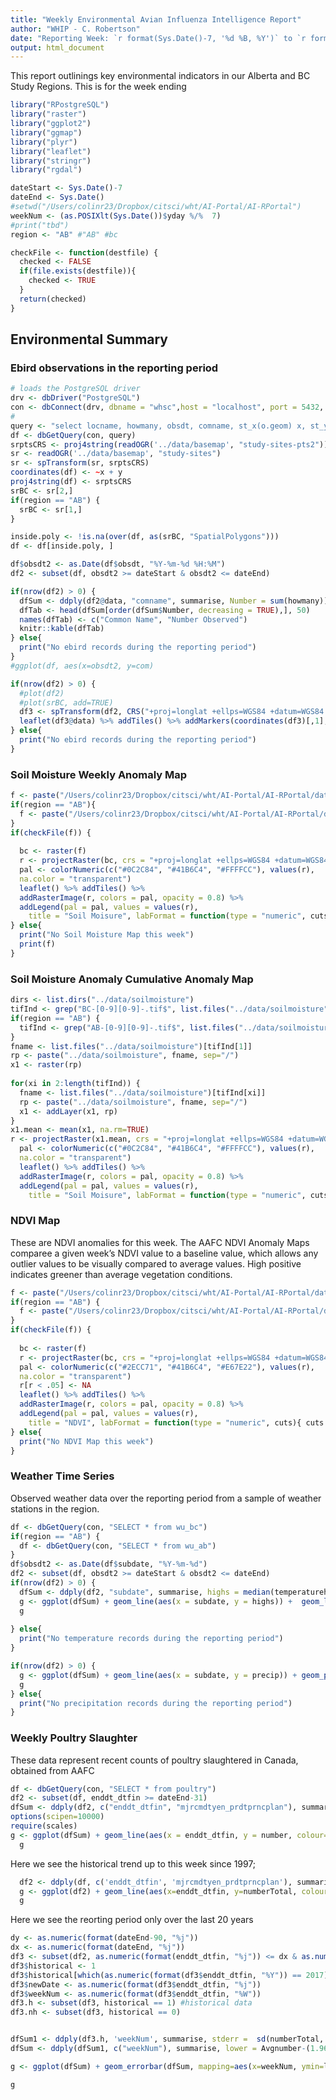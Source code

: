 ```yaml
---
title: "Weekly Environmental Avian Influenza Intelligence Report"
author: "WHIP - C. Robertson"
date: "Reporting Week: `r format(Sys.Date()-7, '%d %B, %Y')` to `r format(Sys.Date(), '%d %B, %Y')`"
output: html_document
---
```


This report outlinings key environmental indicators in our Alberta and BC Study Regions. This is for the week ending 

```r
library("RPostgreSQL")
library("raster")
library("ggplot2")
library("ggmap")
library("plyr")
library("leaflet")
library("stringr")
library("rgdal")

dateStart <- Sys.Date()-7
dateEnd <- Sys.Date()
#setwd("/Users/colinr23/Dropbox/citsci/wht/AI-Portal/AI-RPortal")
weekNum <- (as.POSIXlt(Sys.Date())$yday %/%  7) 
#print("tbd")
region <- "AB" #"AB" #bc

checkFile <- function(destfile) {
  checked <- FALSE
  if(file.exists(destfile)){
    checked <- TRUE
  }
  return(checked)
}

```

<!--## Spatial references and topics - globally
```r
plot(cars)
```
--->

## Environmental Summary
### Ebird observations in the reporting period
```r
# loads the PostgreSQL driver
drv <- dbDriver("PostgreSQL")
con <- dbConnect(drv, dbname = "whsc",host = "localhost", port = 5432, user = "postgres")
#
query <- "select locname, howmany, obsdt, comname, st_x(o.geom) x, st_y(o.geom) y from ebird o"
df <- dbGetQuery(con, query)
srptsCRS <- proj4string(readOGR('../data/basemap', "study-sites-pts2"))
sr <- readOGR('../data/basemap', "study-sites")
sr <- spTransform(sr, srptsCRS)
coordinates(df) <- ~x + y
proj4string(df) <- srptsCRS
srBC <- sr[2,]
if(region == "AB") {
  srBC <- sr[1,]
}

inside.poly <- !is.na(over(df, as(srBC, "SpatialPolygons")))
df <- df[inside.poly, ]

df$obsdt2 <- as.Date(df$obsdt, "%Y-%m-%d %H:%M")
df2 <- subset(df, obsdt2 >= dateStart & obsdt2 <= dateEnd)
```

```r
if(nrow(df2) > 0) {
  dfSum <- ddply(df2@data, "comname", summarise, Number = sum(howmany))
  dfTab <- head(dfSum[order(dfSum$Number, decreasing = TRUE),], 50)
  names(dfTab) <- c("Common Name", "Number Observed")
  knitr::kable(dfTab)
} else{
  print("No ebird records during the reporting period")
}
#ggplot(df, aes(x=obsdt2, y=com)
```

```r
if(nrow(df2) > 0) {
  #plot(df2)
  #plot(srBC, add=TRUE)
  df3 <- spTransform(df2, CRS("+proj=longlat +ellps=WGS84 +datum=WGS84 +no_defs"))
  leaflet(df3@data) %>% addTiles() %>% addMarkers(coordinates(df3)[,1], coordinates(df3)[,2], popup = ~comname) 
} else{
  print("No ebird records during the reporting period")
}
```

### Soil Moisture Weekly Anomaly Map
```r
f <- paste("/Users/colinr23/Dropbox/citsci/wht/AI-Portal/AI-RPortal/data/soilmoisture/current_SM-BC-", weekNum, "-.tif", sep="")
if(region == "AB"){
  f <- paste("/Users/colinr23/Dropbox/citsci/wht/AI-Portal/AI-RPortal/data/soilmoisture/current_SM-AB-", weekNum, "-.tif", sep="")
}
if(checkFile(f)) {
  
  bc <- raster(f)
  r <- projectRaster(bc, crs = "+proj=longlat +ellps=WGS84 +datum=WGS84 +no_defs")
  pal <- colorNumeric(c("#0C2C84", "#41B6C4", "#FFFFCC"), values(r),
  na.color = "transparent")
  leaflet() %>% addTiles() %>%
  addRasterImage(r, colors = pal, opacity = 0.8) %>%
  addLegend(pal = pal, values = values(r),
    title = "Soil Moisure", labFormat = function(type = "numeric", cuts){ cuts <- sort(cuts, decreasing = T)})
} else{
  print("No Soil Moisture Map this week")
  print(f)
}

```

### Soil Moisture Anomaly Cumulative Anomaly Map
```r
dirs <- list.dirs("../data/soilmoisture")
tifInd <- grep("BC-[0-9][0-9]-.tif$", list.files("../data/soilmoisture"))
if(region == "AB") {
  tifInd <- grep("AB-[0-9][0-9]-.tif$", list.files("../data/soilmoisture"))
}
fname <- list.files("../data/soilmoisture")[tifInd[1]]
rp <- paste("../data/soilmoisture", fname, sep="/")
x1 <- raster(rp)
  
for(xi in 2:length(tifInd)) {
  fname <- list.files("../data/soilmoisture")[tifInd[xi]]
  rp <- paste("../data/soilmoisture", fname, sep="/")
  x1 <- addLayer(x1, rp)
}
x1.mean <- mean(x1, na.rm=TRUE)
r <- projectRaster(x1.mean, crs = "+proj=longlat +ellps=WGS84 +datum=WGS84 +no_defs")
  pal <- colorNumeric(c("#0C2C84", "#41B6C4", "#FFFFCC"), values(r),
  na.color = "transparent")
  leaflet() %>% addTiles() %>%
  addRasterImage(r, colors = pal, opacity = 0.8) %>%
  addLegend(pal = pal, values = values(r),
    title = "Soil Moisure", labFormat = function(type = "numeric", cuts){ cuts <- sort(cuts, decreasing = T)})
```

### NDVI Map
These are NDVI anomalies for this week. The AAFC NDVI Anomaly Maps comparee a given week’s NDVI value to a baseline value, which allows any outlier values to be visually compared to average values. High positive indicates greener than average vegetation conditions. 
 
```r
f <- paste("/Users/colinr23/Dropbox/citsci/wht/AI-Portal/AI-RPortal/data/ndvi/current_SM-BC-", weekNum, "-.tif", sep="")
if(region == "AB") {
  f <- paste("/Users/colinr23/Dropbox/citsci/wht/AI-Portal/AI-RPortal/data/ndvi/current_SM-AB-", weekNum, "-.tif", sep="")
}
if(checkFile(f)) {
  
  bc <- raster(f)
  r <- projectRaster(bc, crs = "+proj=longlat +ellps=WGS84 +datum=WGS84 +no_defs")
  pal <- colorNumeric(c("#2ECC71", "#41B6C4", "#E67E22"), values(r),
  na.color = "transparent")
  r[r < .05] <- NA
  leaflet() %>% addTiles() %>%
  addRasterImage(r, colors = pal, opacity = 0.8) %>%
  addLegend(pal = pal, values = values(r),
    title = "NDVI", labFormat = function(type = "numeric", cuts){ cuts <- sort(cuts, decreasing = T)})
} else{
  print("No NDVI Map this week")
}


```

### Weather Time Series
Observed weather data over the reporting period from a sample of weather stations in the region.

```r
df <- dbGetQuery(con, "SELECT * from wu_bc")
if(region == "AB") {
  df <- dbGetQuery(con, "SELECT * from wu_ab")
}
df$obsdt2 <- as.Date(df$subdate, "%Y-%m-%d")
df2 <- subset(df, obsdt2 >= dateStart & obsdt2 <= dateEnd)
if(nrow(df2) > 0) {
  dfSum <- ddply(df2, "subdate", summarise, highs = median(temperaturehighc, na.rm=TRUE), lows = median(temperaturelowc, na.rm=TRUE), avg = median(temperatureavgc, na.rm=TRUE), dewpoint = median(dewpointavgc), humidity = median(humidityavg), precip = median(precipsumcm, na.rm = TRUE))
  g <- ggplot(dfSum) + geom_line(aes(x = subdate, y = highs)) +  geom_line(aes(x = subdate, y = lows)) + geom_line(aes(x = subdate, y = avg)) + geom_point(aes(x = subdate, y = avg)) + labs(x = "Date", y = "Temperature (C) - lows, avg, highs")
  g
  
} else{
  print("No temperature records during the reporting period")
}
```

```r
if(nrow(df2) > 0) {
  g <- ggplot(dfSum) + geom_line(aes(x = subdate, y = precip)) + geom_point(aes(x = subdate, y = precip)) + labs(x = "Date", y = "Precipitation (cm)")
  g
} else{
  print("No precipitation records during the reporting period")
}

```

### Weekly Poultry Slaughter
These data represent recent counts of poultry slaughtered in Canada, obtained from AAFC
```r
df <- dbGetQuery(con, "SELECT * from poultry")
df2 <- subset(df, enddt_dtfin >= dateEnd-31)
dfSum <- ddply(df2, c("enddt_dtfin", "mjrcmdtyen_prdtprncplan"), summarise, number = sum(numhd_nmbtetes, na.rm=TRUE), weight = sum(lvwt_pdsvif, na.rm=TRUE))
options(scipen=10000)
require(scales)
g <- ggplot(dfSum) + geom_line(aes(x = enddt_dtfin, y = number, colour=mjrcmdtyen_prdtprncplan)) + labs(x = "Date", y = "# of Poultry Slaughtered") + scale_y_log10(labels=comma) + theme(legend.title=element_blank())
  g
```

Here we see the historical trend up to this week since 1997;
```r
  df2 <- ddply(df, c('enddt_dtfin', 'mjrcmdtyen_prdtprncplan'), summarise, numberTotal =  sum(numhd_nmbtetes, na.rm=TRUE))
  g <- ggplot(df2) + geom_line(aes(x=enddt_dtfin, y=numberTotal, colour=mjrcmdtyen_prdtprncplan)) + labs(x = "Date", y = "# of Poultry Slaughtered") + scale_y_log10(labels=comma) + theme(legend.title=element_blank())
  g
```

Here we see the reorting period only over the last 20 years
```r

dy <- as.numeric(format(dateEnd-90, "%j"))
dx <- as.numeric(format(dateEnd, "%j"))
df3 <- subset(df2, as.numeric(format(enddt_dtfin, "%j")) <= dx & as.numeric(format(enddt_dtfin, "%j")) >= dy & mjrcmdtyen_prdtprncplan == "Chicken")
df3$historical <- 1
df3$historical[which(as.numeric(format(df3$enddt_dtfin, "%Y")) == 2017)] <- 0
df3$newDate <- as.numeric(format(df3$enddt_dtfin, "%j"))
df3$weekNum <- as.numeric(format(df3$enddt_dtfin, "%W"))
df3.h <- subset(df3, historical == 1) #historical data
df3.nh <- subset(df3, historical == 0)


dfSum1 <- ddply(df3.h, 'weekNum', summarise, stderr =  sd(numberTotal, na.rm=TRUE) / sqrt(length(numberTotal)), Avgnumber = mean(numberTotal, na.rm=TRUE))
dfSum <- ddply(dfSum1, c("weekNum"), summarise, lower = Avgnumber-(1.96*stderr) , upper = Avgnumber+(1.96*stderr), avg = Avgnumber)

g <- ggplot(dfSum) + geom_errorbar(dfSum, mapping=aes(x=weekNum, ymin=lower, ymax=upper)) + geom_line(aes(x=weekNum, y=avg)) + scale_y_continuous(labels=comma) + geom_line(data=df3.nh, aes(x=weekNum, y=numberTotal, colour="This\n Year")) + scale_colour_manual(values="red") + theme(legend.title=element_blank()) + labs(x = "Week Number", y = "# of Poultry Slaughtered") 

g
  
```